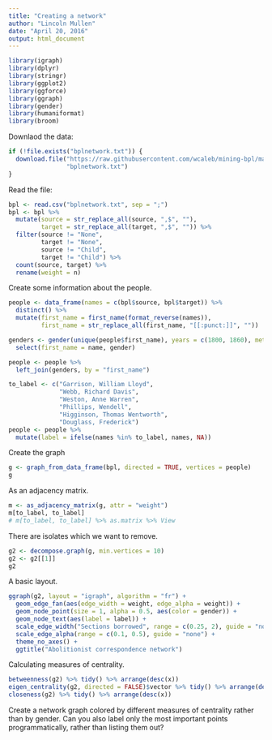 ```yaml
---
title: "Creating a network"
author: "Lincoln Mullen"
date: "April 20, 2016"
output: html_document
---
```


```r
library(igraph)
library(dplyr)
library(stringr)
library(ggplot2)
library(ggforce)
library(ggraph)
library(gender)
library(humaniformat)
library(broom)
```

Downlaod the data:

```r
if (!file.exists("bplnetwork.txt")) {
  download.file("https://raw.githubusercontent.com/wcaleb/mining-bpl/master/bplnetwork.txt",
                "bplnetwork.txt")
}
```

Read the file:

```r
bpl <- read.csv("bplnetwork.txt", sep = ";")
bpl <- bpl %>% 
  mutate(source = str_replace_all(source, ",$", ""),
         target = str_replace_all(target, ",$", "")) %>% 
  filter(source != "None",
         target != "None",
         source != "Child",
         target != "Child") %>% 
  count(source, target) %>% 
  rename(weight = n)
```

Create some information about the people.

```r
people <- data_frame(names = c(bpl$source, bpl$target)) %>% 
  distinct() %>% 
  mutate(first_name = first_name(format_reverse(names)),
         first_name = str_replace_all(first_name, "[[:punct:]]", ""))

genders <- gender(unique(people$first_name), years = c(1800, 1860), method = "ipums") %>% 
  select(first_name = name, gender)

people <- people %>% 
  left_join(genders, by = "first_name")

to_label <- c("Garrison, William Lloyd",
              "Webb, Richard Davis",
              "Weston, Anne Warren", 
              "Phillips, Wendell",
              "Higginson, Thomas Wentworth",
              "Douglass, Frederick")
people <- people %>% 
  mutate(label = ifelse(names %in% to_label, names, NA))
```


Create the graph

```r
g <- graph_from_data_frame(bpl, directed = TRUE, vertices = people)
g
```

As an adjacency matrix.

```r
m <- as_adjacency_matrix(g, attr = "weight")
m[to_label, to_label] 
# m[to_label, to_label] %>% as.matrix %>% View
```

There are isolates which we want to remove.

```r
g2 <- decompose.graph(g, min.vertices = 10) 
g2 <- g2[[1]]
g2
```

A basic layout.

```r
ggraph(g2, layout = "igraph", algorithm = "fr") +
  geom_edge_fan(aes(edge_width = weight, edge_alpha = weight)) +
  geom_node_point(size = 1, alpha = 0.5, aes(color = gender)) +
  geom_node_text(aes(label = label)) +
  scale_edge_width("Sections borrowed", range = c(0.25, 2), guide = "none") + 
  scale_edge_alpha(range = c(0.1, 0.5), guide = "none") +
  theme_no_axes() +
  ggtitle("Abolitionist correspondence network") 
```

Calculating measures of centrality.

```r
betweenness(g2) %>% tidy() %>% arrange(desc(x))
eigen_centrality(g2, directed = FALSE)$vector %>% tidy() %>% arrange(desc(x))
closeness(g2) %>% tidy() %>% arrange(desc(x))
```

Create a network graph colored by different measures of centrality rather than by gender. Can you also label only the most important points programmatically, rather than listing them out?
